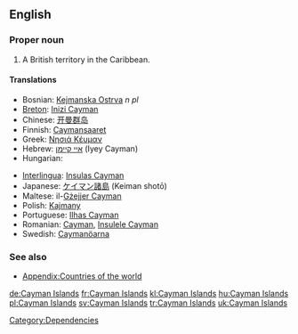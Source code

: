 ==English==
{{wikipedia}}

===Proper noun===
{{infl|en|proper noun|head=[[cayman|Cayman]] [[island|Islands]]}}

# A British territory in the Caribbean.

====Translations====
{{trans-top|British territory in the Caribbean}}
* Bosnian: [[Kejmanska Ostrva]] ''n pl''
* [[Breton]]: [[Inizi Cayman]]
* Chinese: [[开曼群岛]]
* Finnish: [[Caymansaaret]]
* Greek: [[Νησιά Κέυμαν]]
* Hebrew: [[איי קיימן]] (Iyey Cayman)
* Hungarian: {{t|hu|Kajmán-szigetek}}
{{trans-mid}}
* [[Interlingua]]: [[Insulas Cayman]]
* Japanese: [[ケイマン諸島]] (Keiman shotō)
* Maltese: il-[[Gżejjer Cayman]]
* Polish: [[Kajmany]]
* Portuguese: [[Ilhas Cayman]]
* Romanian: [[Cayman]], [[Insulele Cayman]] {{m}}
* Swedish: [[Caymanöarna]]
{{trans-bottom}}

===See also===
* [[Appendix:Countries of the world]]

[[Category:Dependencies]]

[[de:Cayman Islands]]
[[fr:Cayman Islands]]
[[kl:Cayman Islands]]
[[hu:Cayman Islands]]
[[pl:Cayman Islands]]
[[sv:Cayman Islands]]
[[tr:Cayman Islands]]
[[uk:Cayman Islands]]
